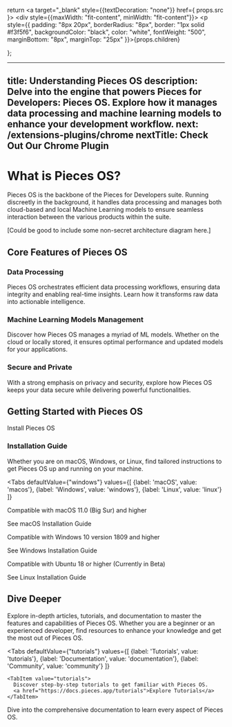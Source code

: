   return <a target="_blank" style={{textDecoration: "none"}} href={ props.src }>
    <div style={{maxWidth: "fit-content", minWidth: "fit-content"}}>
      <p style={{
        padding: "8px 20px",
        borderRadius: "8px",
        border: "1px solid #f3f5f6",
        backgroundColor: "black",
        color: "white",
        fontWeight: "500",
        marginBottom: "8px",
        marginTop: "25px"
      }}>{props.children}</p>
    </div>
  </a>
};


---
title: Understanding Pieces OS
description: Delve into the engine that powers Pieces for Developers: Pieces OS. Explore how it manages data processing and machine learning models to enhance your development workflow.
next: /extensions-plugins/chrome
nextTitle: Check Out Our Chrome Plugin
---

<link rel="canonical" href="https://docs.pieces.app/understanding-pieces-os" />

# What is Pieces OS?

Pieces OS is the backbone of the Pieces for Developers suite. Running discreetly in the background, it handles data processing and manages both cloud-based and local Machine Learning models to ensure seamless interaction between the various products within the suite.

[Could be good to include some non-secret architecture diagram here.]

## Core Features of Pieces OS

### Data Processing

Pieces OS orchestrates efficient data processing workflows, ensuring data integrity and enabling real-time insights. Learn how it transforms raw data into actionable intelligence.

### Machine Learning Models Management

Discover how Pieces OS manages a myriad of ML models. Whether on the cloud or locally stored, it ensures optimal performance and updated models for your applications.

### Secure and Private

With a strong emphasis on privacy and security, explore how Pieces OS keeps your data secure while delivering powerful functionalities.

## Getting Started with Pieces OS

<InstallButton src="https://docs.pieces.app/understanding-pieces-os/installation">Install Pieces OS</InstallButton>

### Installation Guide

Whether you are on macOS, Windows, or Linux, find tailored instructions to get Pieces OS up and running on your machine.

<Tabs
  defaultValue={"windows"}
  values={[
    {label: 'macOS', value: 'macos'},
    {label: 'Windows', value: 'windows'},
    {label: 'Linux', value: 'linux'}
  ]}
>
  <TabItem value="macos">
    <p>Compatible with macOS 11.0 (Big Sur) and higher</p>
    <InstallButton src="https://docs.pieces.app/understanding-pieces-os/installation/macos">See macOS Installation Guide</InstallButton>
  </TabItem>
  <TabItem value="windows">
    <p>Compatible with Windows 10 version 1809 and higher</p>
    <InstallButton src="https://docs.pieces.app/understanding-pieces-os/installation/windows">See Windows Installation Guide</InstallButton>
  </TabItem>
  <TabItem value="linux">
    <p>Compatible with Ubuntu 18 or higher (Currently in Beta)</p>
    <InstallButton src="https://docs.pieces.app/understanding-pieces-os/installation/linux">See Linux Installation Guide</InstallButton>
  </TabItem>
</Tabs>

## Dive Deeper

Explore in-depth articles, tutorials, and documentation to master the features and capabilities of Pieces OS. Whether you are a beginner or an experienced developer, find resources to enhance your knowledge and get the most out of Pieces OS.

  <Tabs
    defaultValue={"tutorials"}
    values={[
      {label: 'Tutorials', value: 'tutorials'},
      {label: 'Documentation', value: 'documentation'},
      {label: 'Community', value: 'community'}
    ]}
  >
    <TabItem value="tutorials">
      Discover step-by-step tutorials to get familiar with Pieces OS.
      <a href="https://docs.pieces.app/tutorials">Explore Tutorials</a>
    </TabItem>
  <TabItem value="documentation">
    Dive into the comprehensive documentation to learn every aspect of Pieces OS.

